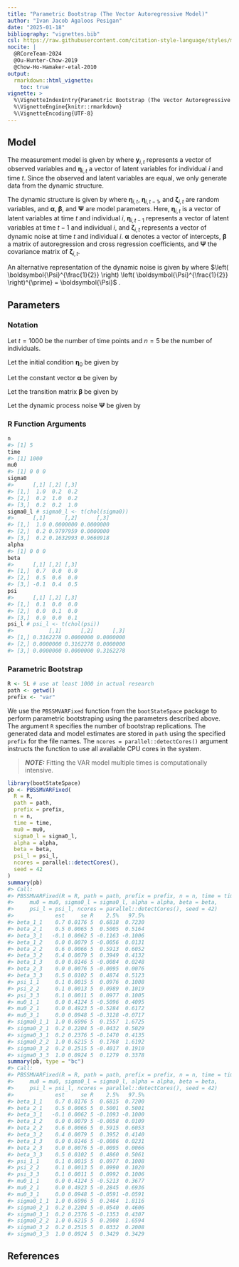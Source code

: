 ```yaml
---
title: "Parametric Bootstrap (The Vector Autoregressive Model)"
author: "Ivan Jacob Agaloos Pesigan"
date: "2025-01-18"
bibliography: "vignettes.bib"
csl: https://raw.githubusercontent.com/citation-style-language/styles/master/apa.csl
nocite: |
  @RCoreTeam-2024
  @Ou-Hunter-Chow-2019
  @Chow-Ho-Hamaker-etal-2010
output:
  rmarkdown::html_vignette:
    toc: true
vignette: >
  %\VignetteIndexEntry{Parametric Bootstrap (The Vector Autoregressive Model)}
  %\VignetteEngine{knitr::rmarkdown}
  %\VignetteEncoding{UTF-8}
---
```






## Model

The measurement model is given by
\begin{equation}
  \mathbf{y}_{i, t}
  =
  \boldsymbol{\eta}_{i, t}
\end{equation}
where $\mathbf{y}_{i, t}$
represents a vector of observed variables
and $\boldsymbol{\eta}_{i, t}$
a vector of latent variables
for individual $i$ and time $t$.
Since the observed and latent variables are equal,
we only generate data
from the dynamic structure.

The dynamic structure is given by
\begin{equation}
  \boldsymbol{\eta}_{i, t}
  =
  \boldsymbol{\alpha}
  +
  \boldsymbol{\beta}
  \boldsymbol{\eta}_{i, t - 1}
  +
  \boldsymbol{\zeta}_{i, t},
  \quad
  \mathrm{with}
  \quad
  \boldsymbol{\zeta}_{i, t}
  \sim
  \mathcal{N}
  \left(
  \mathbf{0},
  \boldsymbol{\Psi}
  \right)
\end{equation}
where
$\boldsymbol{\eta}_{i, t}$,
$\boldsymbol{\eta}_{i, t - 1}$,
and
$\boldsymbol{\zeta}_{i, t}$
are random variables,
and
$\boldsymbol{\alpha}$,
$\boldsymbol{\beta}$,
and
$\boldsymbol{\Psi}$
are model parameters.
Here,
$\boldsymbol{\eta}_{i, t}$
is a vector of latent variables
at time $t$ and individual $i$,
$\boldsymbol{\eta}_{i, t - 1}$
represents a vector of latent variables
at time $t - 1$ and individual $i$,
and
$\boldsymbol{\zeta}_{i, t}$
represents a vector of dynamic noise
at time $t$ and individual $i$.
$\boldsymbol{\alpha}$
denotes a vector of intercepts,
$\boldsymbol{\beta}$
a matrix of autoregression
and cross regression coefficients,
and
$\boldsymbol{\Psi}$
the covariance matrix of
$\boldsymbol{\zeta}_{i, t}$.

An alternative representation of the dynamic noise
is given by
\begin{equation}
  \boldsymbol{\zeta}_{i, t}
  =
  \boldsymbol{\Psi}^{\frac{1}{2}}
  \mathbf{z}_{i, t},
  \quad
  \mathrm{with}
  \quad
  \mathbf{z}_{i, t}
  \sim
  \mathcal{N}
  \left(
  \mathbf{0},
  \mathbf{I}
  \right)
\end{equation}
where
$\left( \boldsymbol{\Psi}^{\frac{1}{2}} \right) \left( \boldsymbol{\Psi}^{\frac{1}{2}} \right)^{\prime} = \boldsymbol{\Psi}$ .

## Parameters

### Notation

Let $t = 1000$ be the number of time points and $n = 5$ be the number of individuals.

Let the initial condition
$\boldsymbol{\eta}_{0}$
be given by

\begin{equation}
\boldsymbol{\eta}_{0} \sim \mathcal{N} \left( \boldsymbol{\mu}_{\boldsymbol{\eta} \mid 0}, \boldsymbol{\Sigma}_{\boldsymbol{\eta} \mid 0} \right)
\end{equation}

\begin{equation}
\boldsymbol{\mu}_{\boldsymbol{\eta} \mid 0}
=
\left(
\begin{array}{c}
  0 \\
  0 \\
  0 \\
\end{array}
\right)
\end{equation}

\begin{equation}
\boldsymbol{\Sigma}_{\boldsymbol{\eta} \mid 0}
=
\left(
\begin{array}{ccc}
  1 & 0.2 & 0.2 \\
  0.2 & 1 & 0.2 \\
  0.2 & 0.2 & 1 \\
\end{array}
\right) .
\end{equation}

Let the constant vector $\boldsymbol{\alpha}$ be given by

\begin{equation}
\boldsymbol{\alpha}
=
\left(
\begin{array}{c}
  0 \\
  0 \\
  0 \\
\end{array}
\right) .
\end{equation}

Let the transition matrix $\boldsymbol{\beta}$ be given by

\begin{equation}
\boldsymbol{\beta}
=
\left(
\begin{array}{ccc}
  0.7 & 0 & 0 \\
  0.5 & 0.6 & 0 \\
  -0.1 & 0.4 & 0.5 \\
\end{array}
\right) .
\end{equation}

Let the dynamic process noise $\boldsymbol{\Psi}$ be given by

\begin{equation}
\boldsymbol{\Psi}
=
\left(
\begin{array}{ccc}
  0.1 & 0 & 0 \\
  0 & 0.1 & 0 \\
  0 & 0 & 0.1 \\
\end{array}
\right) .
\end{equation}

### R Function Arguments


``` r
n
#> [1] 5
time
#> [1] 1000
mu0
#> [1] 0 0 0
sigma0
#>      [,1] [,2] [,3]
#> [1,]  1.0  0.2  0.2
#> [2,]  0.2  1.0  0.2
#> [3,]  0.2  0.2  1.0
sigma0_l # sigma0_l <- t(chol(sigma0))
#>      [,1]      [,2]      [,3]
#> [1,]  1.0 0.0000000 0.0000000
#> [2,]  0.2 0.9797959 0.0000000
#> [3,]  0.2 0.1632993 0.9660918
alpha
#> [1] 0 0 0
beta
#>      [,1] [,2] [,3]
#> [1,]  0.7  0.0  0.0
#> [2,]  0.5  0.6  0.0
#> [3,] -0.1  0.4  0.5
psi
#>      [,1] [,2] [,3]
#> [1,]  0.1  0.0  0.0
#> [2,]  0.0  0.1  0.0
#> [3,]  0.0  0.0  0.1
psi_l # psi_l <- t(chol(psi))
#>           [,1]      [,2]      [,3]
#> [1,] 0.3162278 0.0000000 0.0000000
#> [2,] 0.0000000 0.3162278 0.0000000
#> [3,] 0.0000000 0.0000000 0.3162278
```

### Parametric Bootstrap


``` r
R <- 5L # use at least 1000 in actual research
path <- getwd()
prefix <- "var"
```

We use the `PBSSMVARFixed` function from the `bootStateSpace` package to perform parametric bootstraping using the parameters described above.
The argument `R` specifies the number of bootstrap replications.
The generated data and model estimates are stored in `path` using the specified `prefix` for the file names.
The `ncores = parallel::detectCores()` argument instructs the function to use all available CPU cores in the system.

> **_NOTE:_**  Fitting the VAR model multiple times is computationally intensive. 


``` r
library(bootStateSpace)
pb <- PBSSMVARFixed(
  R = R,
  path = path,
  prefix = prefix,
  n = n,
  time = time,
  mu0 = mu0,
  sigma0_l = sigma0_l,
  alpha = alpha,
  beta = beta,
  psi_l = psi_l,
  ncores = parallel::detectCores(),
  seed = 42
)
summary(pb)
#> Call:
#> PBSSMVARFixed(R = R, path = path, prefix = prefix, n = n, time = time, 
#>     mu0 = mu0, sigma0_l = sigma0_l, alpha = alpha, beta = beta, 
#>     psi_l = psi_l, ncores = parallel::detectCores(), seed = 42)
#>             est     se R    2.5%   97.5%
#> beta_1_1    0.7 0.0176 5  0.6818  0.7230
#> beta_2_1    0.5 0.0065 5  0.5005  0.5164
#> beta_3_1   -0.1 0.0062 5 -0.1163 -0.1006
#> beta_1_2    0.0 0.0079 5 -0.0056  0.0131
#> beta_2_2    0.6 0.0066 5  0.5913  0.6052
#> beta_3_2    0.4 0.0079 5  0.3949  0.4132
#> beta_1_3    0.0 0.0146 5 -0.0084  0.0248
#> beta_2_3    0.0 0.0076 5 -0.0095  0.0076
#> beta_3_3    0.5 0.0102 5  0.4874  0.5123
#> psi_1_1     0.1 0.0015 5  0.0976  0.1008
#> psi_2_2     0.1 0.0013 5  0.0989  0.1019
#> psi_3_3     0.1 0.0011 5  0.0977  0.1005
#> mu0_1_1     0.0 0.4124 5 -0.5096  0.4095
#> mu0_2_1     0.0 0.4923 5 -0.5284  0.6172
#> mu0_3_1     0.0 0.0948 5 -0.3128 -0.0717
#> sigma0_1_1  1.0 0.6996 5  0.1557  1.6725
#> sigma0_2_1  0.2 0.2204 5 -0.0432  0.5029
#> sigma0_3_1  0.2 0.2376 5 -0.1470  0.4135
#> sigma0_2_2  1.0 0.6215 5  0.1768  1.6192
#> sigma0_3_2  0.2 0.2515 5 -0.4017  0.1910
#> sigma0_3_3  1.0 0.0924 5  0.1279  0.3378
summary(pb, type = "bc")
#> Call:
#> PBSSMVARFixed(R = R, path = path, prefix = prefix, n = n, time = time, 
#>     mu0 = mu0, sigma0_l = sigma0_l, alpha = alpha, beta = beta, 
#>     psi_l = psi_l, ncores = parallel::detectCores(), seed = 42)
#>             est     se R    2.5%   97.5%
#> beta_1_1    0.7 0.0176 5  0.6815  0.7200
#> beta_2_1    0.5 0.0065 5  0.5001  0.5001
#> beta_3_1   -0.1 0.0062 5 -0.1093 -0.1000
#> beta_1_2    0.0 0.0079 5 -0.0058  0.0109
#> beta_2_2    0.6 0.0066 5  0.5915  0.6053
#> beta_3_2    0.4 0.0079 5  0.3952  0.4140
#> beta_1_3    0.0 0.0146 5 -0.0086  0.0231
#> beta_2_3    0.0 0.0076 5 -0.0095  0.0066
#> beta_3_3    0.5 0.0102 5  0.4860  0.5061
#> psi_1_1     0.1 0.0015 5  0.0977  0.1008
#> psi_2_2     0.1 0.0013 5  0.0990  0.1020
#> psi_3_3     0.1 0.0011 5  0.0992  0.1006
#> mu0_1_1     0.0 0.4124 5 -0.5213  0.3677
#> mu0_2_1     0.0 0.4923 5 -0.2845  0.6936
#> mu0_3_1     0.0 0.0948 5 -0.0591 -0.0591
#> sigma0_1_1  1.0 0.6996 5  0.2464  1.8116
#> sigma0_2_1  0.2 0.2204 5 -0.0540  0.4606
#> sigma0_3_1  0.2 0.2376 5 -0.1353  0.4307
#> sigma0_2_2  1.0 0.6215 5  0.2008  1.6594
#> sigma0_3_2  0.2 0.2515 5  0.0332  0.2008
#> sigma0_3_3  1.0 0.0924 5  0.3429  0.3429
```

## References


